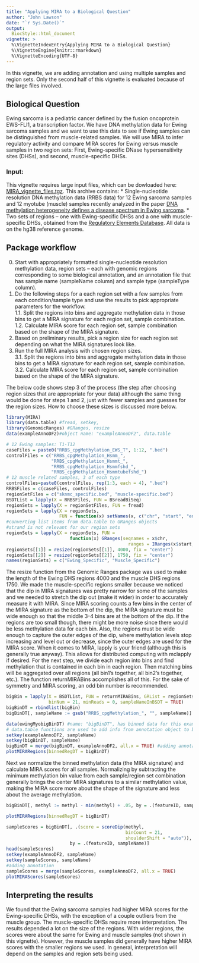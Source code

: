 ```yaml
---
title: "Applying MIRA to a Biological Question"
author: "John Lawson"
date: "`r Sys.Date()`"
output: 
  BiocStyle::html_document
vignette: >
  %\VignetteIndexEntry{Applying MIRA to a Biological Question}
  %\VignetteEngine{knitr::rmarkdown}
  %\VignetteEncoding{UTF-8}
---
```


In this vignette, we are adding annotation and using multiple samples and region sets. Only the second half of this vignette is evaluated because of the large files involved.



## Biological Question
Ewing sarcoma is a pediatric cancer defined by the fusion oncoprotein EWS-FLI1, a transcription factor. We have DNA methylation data for Ewing sarcoma samples and we want to use this data to see if Ewing samples can be distinguished from muscle-related samples. We will use MIRA to infer regulatory activity and compare MIRA scores for Ewing versus muscle samples in two region sets: First, Ewing-specific DNase hypersensitivity sites (DHSs), and second, muscle-specific DHSs.

### Input:

This vignette requires large input files, which can be dowloaded here: [MIRA_vignette_files.tgz](provide_link_here). This archive contains: 
* Single-nucleotide resolution DNA methylation data (RRBS data) for 12 Ewing sarcoma samples and 12 myotube (muscle) samples recently analyzed in the paper [DNA methylation heterogeneity defines a disease spectrum in Ewing sarcoma](http://www.medical-epigenomics.org/papers/sheffield2017/).
* Two sets of regions -- one with Ewing-specific DHSs and a one with muscle-specific DHSs, obtained from the [Regulatory Elements Database](http://db.databio.org/). All data is on the hg38 reference genome.

## Package workflow
  
0. Start with appropriately formatted single-nucleotide resolution methylation data, region sets -- each with genomic regions corresponding to some biological annotation, and an annotation file that has sample name (sampleName column) and sample type (sampleType column).
1. Do the following steps for a each region set with a few samples from each condition/sample type and use the results to pick appropriate parameters for the workflow.  
    1.1. Split the regions into bins and aggregate methylation data in those bins to get a MIRA signature for each region set, sample combination.  
    1.2. Calculate MIRA score for each region set, sample combination based on the shape of the MIRA signature.  
2. Based on preliminary results, pick a region size for each region set depending on what the MIRA signatures look like.  
3. Run the full MIRA analysis with chosen region sizes.  
    3.1. Split the regions into bins and aggregate methylation data in those bins to get a MIRA signature for each region set, sample combination.  
    3.2. Calculate MIRA score for each region set, sample combination based on the shape of the MIRA signature.  
    
The below code shows step 3 of the process (the step after choosing region sizes that are appropriate for your data) although the same thing would be done for steps 1 and 2, just with fewer samples and guesses for the region sizes. How to choose these sizes is discussed more below.


```r
library(MIRA)
library(data.table) #fread, setkey, 
library(GenomicRanges) #GRanges, resize
data(exampleAnnoDF2)#object name: "exampleAnnoDF2", data.table
```

```r
# 12 Ewing samples: T1-T12
caseFiles = paste0("RRBS_cpgMethylation_EWS_T", 1:12, ".bed") 
controlFiles = c("RRBS_cpgMethylation_Hsmm_", 
                 "RRBS_cpgMethylation_Hsmmt_", 
                 "RRBS_cpgMethylation_Hsmmfshd_",
                 "RRBS_cpgMethylation_Hsmmtubefshd_")
# 12 muscle related samples, 3 of each type
controlFiles=paste0(controlFiles, rep(1:3, each = 4), ".bed")
RRBSFiles = c(caseFiles, controlFiles)
regionSetFiles = c("sknmc_specific.bed", "muscle-specific.bed")
BSDTList = lapply(X = RRBSFiles, FUN = BSreadBiSeq)
regionSets = lapply(X = regionSetFiles, FUN = fread)
regionSets = lapply(X = regionSets, 
                    FUN = function(x) setNames(x, c("chr", "start", "end")))
#converting list items from data.table to GRanges objects
#strand is not relevant for our region sets
regionSets = lapply(X = regionSets, FUN = 
                        function(x) GRanges(seqnames = x$chr, 
                                              ranges = IRanges(x$start, x$end)))
regionSets[[1]] = resize(regionSets[[1]], 4000, fix = "center")
regionSets[[2]] = resize(regionSets[[2]], 1750, fix = "center")
names(regionSets) = c("Ewing_Specific", "Muscle_Specific")
```

The resize function from the Genomic Ranges package was used to make the length of the Ewing DHS regions 4000 and the muscle DHS regions 1750. We made the muscle-specific regions smaller because we noticed that the dip in MIRA signatures was pretty narrow for some of the samples and we needed to stretch the dip out (make it wider) in order to accurately measure it with MIRA. Since MIRA scoring counts a few bins in the center of the MIRA signature as the bottom of the dip, the MIRA signature must be wide enough so that the middle 3-4 bins are at the bottom of the dip. If the regions are too small though, there might be more noise since there would be less methylation data for each bin. Also, the regions must be wide enough to capture the outer edges of the dip, where methylation levels stop increasing and level out or decrease, since the outer edges are used for the MIRA score. 
When it comes to MIRA, lapply is your friend (although this is generally true anyway). This allows for distributed computing with mclapply if desired. For the next step, we divide each region into bins and find methylation that is contained in each bin in each region. Then matching bins will be aggregated over all regions (all bin1's together, all bin2's together, etc.). The function returnMIRABins accomplishes all of this. For the sake of symmetry and MIRA scoring, an odd bin number is recommended.


```r
bigBin = lapply(X = BSDTList, FUN = returnMIRABins, GRList = regionSets, 
                binNum = 21, minReads = 0, sampleNameInBSDT = TRUE)
bigBinDT = rbindlist(bigBin)
bigBinDT[, sampleName := gsub("RRBS_cpgMethylation_", "", sampleName)]
```

```r
data(ewingMyobigBinDT) #name: "bigBinDT", has binned data for this example
# data.table functions are used to add info from annotation object to bigBinDT
setkey(exampleAnnoDF2, sampleName)
setkey(bigBinDT, sampleName)
bigBinDT = merge(bigBinDT, exampleAnnoDF2, all.x = TRUE) #adding annotation
plotMIRARegions(binnedRegDT = bigBinDT)
```

Next we normalize the binned methylation data (the MIRA signature) and calculate MIRA scores for all samples. Normalizing by subtracting the minimum methylation bin value from each sample/region set combination generally brings the center MIRA signatures to a similar methylation value, making the MIRA score more about the shape of the signature and less about the average methylation. 

```r
bigBinDT[, methyl := methyl - min(methyl) + .05, by = .(featureID, sampleName)]
```
```r
plotMIRARegions(binnedRegDT = bigBinDT)
```


```r
sampleScores = bigBinDT[, .(score = scoreDip(methyl, 
                                             binCount = 21, 
                                             shoulderShift = "auto")), 
                        by = .(featureID, sampleName)]
head(sampleScores)
setkey(exampleAnnoDF2, sampleName)
setkey(sampleScores, sampleName)
#adding annotation
sampleScores = merge(sampleScores, exampleAnnoDF2, all.x = TRUE)
plotMIRAScores(sampleScores)
```

## Interpreting the results
We found that the Ewing sarcoma samples had higher MIRA scores for the Ewing-specific DHSs, with the exception of a couple outliers from the muscle group. The muscle-specific DHSs require more interpretation. The results depended a lot on the size of the regions. With wider regions, the scores were about the same for Ewing and muscle samples (not shown in this vignette). However, the muscle samples did generally have higher MIRA scores with the smaller regions we used. In general, interpretation will depend on the samples and region sets being used.

